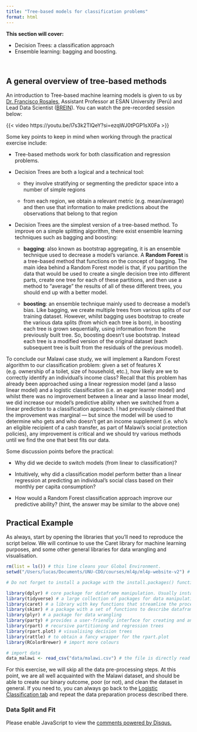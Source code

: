 ```yaml
---
title: "Tree-based models for classification problems"
format: html
---
```


**This section will cover:**

+ Decision Trees: a classification approach
+ Ensemble learning: bagging and boosting.

<br>

## A general overview of tree-based methods

An introduction to Tree-based machine learning models is given to us by [Dr. Francisco Rosales](https://www.linkedin.com/in/fraroma/), Assistant Professor at ESAN University (Perú) and Lead Data Scientist ([BREIN](https://www.linkedin.com/company/breinhub/)). You can watch the pre-recorded session below:

{{< video https://youtu.be/l7s3k2TlQeY?si=ezqWJ0tPGP1sX0Fa >}}

Some key points to keep in mind when working through the practical exercise include:

+ Tree-based methods work for both classification and regression problems.

+ Decision Trees are both a logical and a technical tool:

    + they involve stratifying or segmenting the predictor space into a number of simple regions
    
    + from each region, we obtain a relevant metric (e.g. mean/average) and then use that information to make predictions about the observations that belong to that region
    
+ Decision Trees are the simplest version of a tree-based method. To improve on a simple splitting algorithm, there exist ensemble learning techniques such as bagging and boosting:

    + **bagging**: also known as bootstrap aggregating, it is an ensemble technique used to decrease a model's variance. A <strong> Random Forest </strong> is a tree-based method that functions on the concept of bagging. The main idea behind a Random Forest model is that, if you partition the data that would be used to create a single decision tree into different parts, create one tree for each of these partitions, and then use a method to “average” the results of all of these different trees, you should end up with a better model.

    + **boosting**: an ensemble technique mainly used to decrease a model's bias. Like bagging, we create multiple trees from various splits of our training dataset. However, whilst bagging uses bootstrap to create the various data splits (from which each tree is born), in boosting each tree is grown sequentially, using information from the previously built tree. So, boosting doesn't use bootstrap. Instead each tree is a modified version of the original dataset (each subsequent tree is built from the residuals of the previous model).  

To conclude our Malawi case study, we will implement a Random Forest algorithm to our classification problem: given a set of features X (e.g. ownership of a toilet, size of household, etc.), how likely are we to correctly identify an individual's income class? Recall that this problem has already been approached using a linear regression model (and a lasso linear model) and a logistic classification (i.e. an eager learner model) and whilst there was no improvement between a linear and a lasso linear model, we did increase our model's predictive ability when we switched from a linear prediction to a classification approach. I had previously claimed that the improvement was marginal --- but since the model will be used to determine who gets and who doesn't get an income supplement (i.e. who's an eligible recipient of a cash transfer, as part of Malawi's social protection policies), any improvement is critical and we should try various methods until we find the one that best fits our data. 

Some discussion points before the practical:

 + Why did we decide to switch models (from linear to classification)?
 
 + Intuitively, why did a classification model perform better than a linear regression at predicting an individual's social class based on their monthly per capita consumption? 
 
 + How would a Random Forest classification approach improve our predictive ability? (hint, the answer may be similar to the above one)

## Practical Example

As always, start by opening the libraries that you'll need to reproduce the script below. We will continue to use the Caret library for machine learning purposes, and some other general libraries for data wrangling and visualisation. 

```r
rm(list = ls()) # this line cleans your Global Environment.
setwd("/Users/lucas/Documents/UNU-CDO/courses/ml4p/ml4p-website-v2") # set your working directory

# Do not forget to install a package with the install.packages() function if it's the first time you use it!

library(dplyr) # core package for dataframe manipulation. Usually installed and loaded with the tidyverse, but sometimes needs to be loaded in conjunction to avoid warnings.
library(tidyverse) # a large collection of packages for data manipulation and visualisation.  
library(caret) # a library with key functions that streamline the process for predictive modelling 
library(skimr) # a package with a set of functions to describe dataframes and more
library(plyr) # a package for data wrangling
library(party) # provides a user-friendly interface for creating and analyzing decision trees using recursive partitioning
library(rpart) # recursive partitioning and regression trees
library(rpart.plot) # visualising decision trees
library(rattle) # to obtain a fancy wrapper for the rpart.plot
library(RColorBrewer) # import more colours 

# import data
data_malawi <- read_csv("data/malawi.csv") # the file is directly read from the working directory/folder previously set

```

For this exercise, we will skip all the data pre-processing steps. At this point, we are all well acquainted with the Malawi dataset, and should be able to create our binary outcome, poor (or not), and clean the dataset in general. If you need to, you can always go back to the [Logistic Classification tab](classification.qmd) and repeat the data preparation process described there. 

### Data Split and Fit


<!--DISQUS COMMENTS SCRIPT-->

<div id="disqus_thread"></div>
<script>
    var disqus_config = function () {
    this.page.identifier = "predictionpolicy.html"; // Replace PAGE_IDENTIFIER with your page's unique identifier variable
    };

    
    (function() { // DON'T EDIT BELOW THIS LINE
    var d = document, s = d.createElement('script');
    s.src = 'https://unu-merit.disqus.com/embed.js';
    s.setAttribute('data-timestamp', +new Date());
    (d.head || d.body).appendChild(s);
    })();
</script>
<noscript>Please enable JavaScript to view the <a href="https://disqus.com/?ref_noscript">comments powered by Disqus.</a></noscript>
